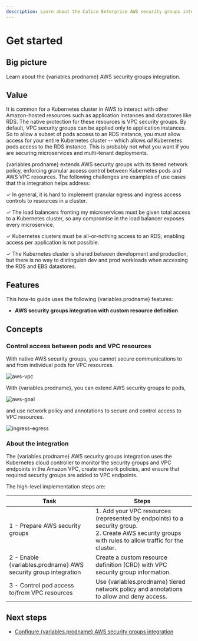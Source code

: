 ```yaml
---
description: Learn about the Calico Enterprise AWS security groups integration.
---
```



# Get started

## Big picture

Learn about the {variables.prodname} AWS security groups integration.

## Value

It is common for a Kubernetes cluster in AWS to interact with other Amazon-hosted resources such as application instances and datastores like RDS. The native protection for these resources is VPC security groups. By default, VPC security groups can be applied only to application instances. So to allow a subset of pods access to an RDS instance, you must allow access for your entire Kubernetes cluster -- which allows _all_ Kubernetes pods access to the RDS instance. This is probably not what you want if you are securing microservices and multi-tenant deployments.

{variables.prodname} extends AWS security groups with its tiered network policy, enforcing granular access control between Kubernetes pods and AWS VPC resources. The following challenges are examples of use cases that this integration helps address:

✓ In general, it is hard to implement granular egress and ingress access controls to resources in a cluster.

✓ The load balancers fronting my microservices must be given total access to a Kubernetes cluster, so any compromise in the load balancer exposes every microservice.

✓ Kubernetes clusters must be all-or-nothing access to an RDS; enabling access per application is not possible.

✓ The Kubernetes cluster is shared between development and production, but there is no way to distinguish dev and prod workloads when accessing the RDS and EBS datastores.

## Features

This how-to guide uses the following {variables.prodname} features:

- **AWS security groups integration with custom resource definition**

## Concepts

### Control access between pods and VPC resources

With native AWS security groups, you cannot secure communications to and from individual pods for VPC resources.

![aws-vpc](/img/calico-enterprise/aws-security-groups/aws-security-groups.png)

With {variables.prodname}, you can extend AWS security groups to pods,

![aws-goal](/img/calico-enterprise/aws-security-groups/aws-pods.png)

and use network policy and annotations to secure and control access to VPC resources.

![ingress-egress](/img/calico-enterprise/aws-security-groups/ingress-egress.png)

### About the integration

The {variables.prodname} AWS security groups integration uses the Kubernetes cloud controller to monitor the security groups and VPC endpoints in the Amazon VPC, create network policies, and ensure that required security groups are added to VPC endpoints.

The high-level implementation steps are:

| Task                                                   | Steps                                                                                                                                                     |
| ------------------------------------------------------ | --------------------------------------------------------------------------------------------------------------------------------------------------------- |
| 1 - Prepare AWS security groups                        | 1. Add your VPC resources (represented by endpoints) to a security group.<br />2. Create AWS security groups with rules to allow traffic for the cluster. |
| 2 - Enable {variables.prodname} AWS security group integration | Create a custom resource definition (CRD) with VPC security group information.                                                                            |
| 3 - Control pod access to/from VPC resources           | Use {variables.prodname} tiered network policy and annotations to allow and deny access.                                                                          |

## Next steps

- [Configure {variables.prodname} AWS security groups integration](aws-security-group-integration.mdx)
